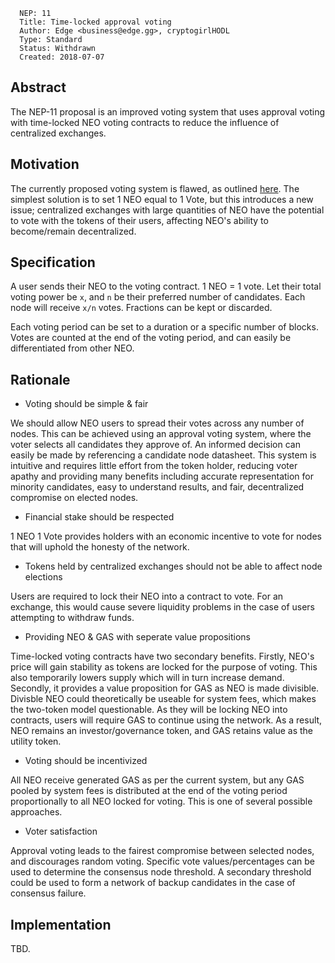 <pre>
  NEP: 11
  Title: Time-locked approval voting
  Author: Edge <business@edge.gg>, cryptogirlHODL
  Type: Standard
  Status: Withdrawn
  Created: 2018-07-07
</pre>

==Abstract==

The NEP-11 proposal is an improved voting system that uses approval voting with time-locked NEO voting contracts to reduce the influence of centralized exchanges.

==Motivation==

The currently proposed voting system is flawed, as outlined [https://github.com/neo-project/neo/issues/28 here]. The simplest solution is to set 1 NEO equal to 1 Vote, but this introduces a new issue; centralized exchanges with large quantities of NEO have the potential to vote with the tokens of their users, affecting NEO's ability to become/remain decentralized.

==Specification==

A user sends their NEO to the voting contract. 1 NEO = 1 vote. Let their total voting power be <code>x</code>, and <code>n</code> be their preferred number of candidates. Each node will receive <code>x/n</code> votes. Fractions can be kept or discarded.

Each voting period can be set to a duration or a specific number of blocks. Votes are counted at the end of the voting period, and can easily be differentiated from other NEO.

==Rationale==

* Voting should be simple & fair

We should allow NEO users to spread their votes across any number of nodes. This can be achieved using an approval voting system, where the voter selects all candidates they approve of. An informed decision can easily be made by referencing a candidate node datasheet. This system is intuitive and requires little effort from the token holder, reducing voter apathy and providing many benefits including accurate representation for minority candidates, easy to understand results, and fair, decentralized compromise on elected nodes.

* Financial stake should be respected

1 NEO 1 Vote provides holders with an economic incentive to vote for nodes that will uphold the honesty of the network.

* Tokens held by centralized exchanges should not be able to affect node elections

Users are required to lock their NEO into a contract to vote. For an exchange, this would cause severe liquidity problems in the case of users attempting to withdraw funds.

* Providing NEO & GAS with seperate value propositions

Time-locked voting contracts have two secondary benefits. Firstly, NEO's price will gain stability as tokens are locked for the purpose of voting. This also temporarily lowers supply which will in turn increase demand. Secondly, it provides a value proposition for GAS as NEO is made divisible. Divisble NEO could theoretically be useable for system fees, which makes the two-token model questionable. As they will be locking NEO into contracts, users will require GAS to continue using the network. As a result, NEO remains an investor/governance token, and GAS retains value as the utility token.

* Voting should be incentivized

All NEO receive generated GAS as per the current system, but any GAS pooled by system fees is distributed at the end of the voting period proportionally to all NEO locked for voting. This is one of several possible approaches.

* Voter satisfaction

Approval voting leads to the fairest compromise between selected nodes, and discourages random voting. Specific vote values/percentages can be used to determine the consensus node threshold. A secondary threshold could be used to form a network of backup candidates in the case of consensus failure.

==Implementation==

TBD.
